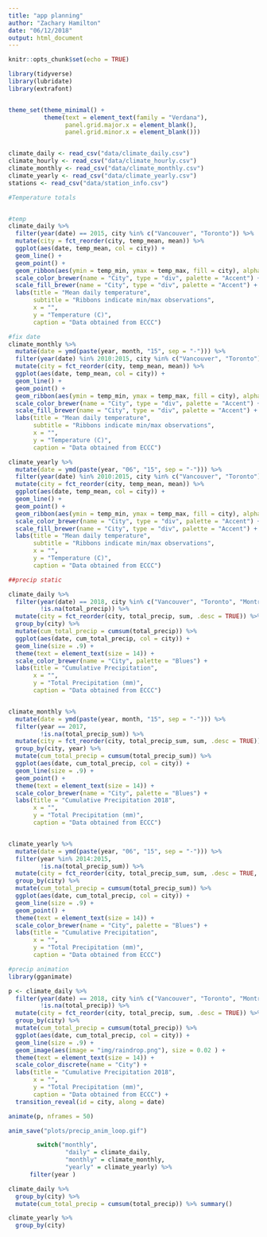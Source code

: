 ```yaml
---
title: "app planning"
author: "Zachary Hamilton"
date: "06/12/2018"
output: html_document
---
```


```r
knitr::opts_chunk$set(echo = TRUE)
```

```r
library(tidyverse)
library(lubridate)
library(extrafont)


theme_set(theme_minimal() +
          theme(text = element_text(family = "Verdana"),
                panel.grid.major.x = element_blank(),
                panel.grid.minor.x = element_blank()))


climate_daily <- read_csv("data/climate_daily.csv")
climate_hourly <- read_csv("data/climate_hourly.csv")
climate_monthly <- read_csv("data/climate_monthly.csv")
climate_yearly <- read_csv("data/climate_yearly.csv")
stations <- read_csv("data/station_info.csv")

```

```r
#Temperature totals


#temp
climate_daily %>%
  filter(year(date) == 2015, city %in% c("Vancouver", "Toronto")) %>%
  mutate(city = fct_reorder(city, temp_mean, mean)) %>%
  ggplot(aes(date, temp_mean, col = city)) +
  geom_line() +
  geom_point() +
  geom_ribbon(aes(ymin = temp_min, ymax = temp_max, fill = city), alpha = 0.2) +
  scale_color_brewer(name = "City", type = "div", palette = "Accent") +
  scale_fill_brewer(name = "City", type = "div", palette = "Accent") +
  labs(title = "Mean daily temperature",
       subtitle = "Ribbons indicate min/max observations",
       x = "",
       y = "Temperature (C)",
       caption = "Data obtained from ECCC")

#fix date 
climate_monthly %>%
  mutate(date = ymd(paste(year, month, "15", sep = "-"))) %>%
  filter(year(date) %in% 2010:2015, city %in% c("Vancouver", "Toronto")) %>%
  mutate(city = fct_reorder(city, temp_mean, mean)) %>%
  ggplot(aes(date, temp_mean, col = city)) +
  geom_line() +
  geom_point() +
  geom_ribbon(aes(ymin = temp_min, ymax = temp_max, fill = city), alpha = 0.2) +
  scale_color_brewer(name = "City", type = "div", palette = "Accent") +
  scale_fill_brewer(name = "City", type = "div", palette = "Accent") +
  labs(title = "Mean daily temperature",
       subtitle = "Ribbons indicate min/max observations",
       x = "",
       y = "Temperature (C)",
       caption = "Data obtained from ECCC")

climate_yearly %>%
  mutate(date = ymd(paste(year, "06", "15", sep = "-"))) %>%
  filter(year(date) %in% 2010:2015, city %in% c("Vancouver", "Toronto")) %>%
  mutate(city = fct_reorder(city, temp_mean, mean)) %>%
  ggplot(aes(date, temp_mean, col = city)) +
  geom_line() +
  geom_point() +
  geom_ribbon(aes(ymin = temp_min, ymax = temp_max, fill = city), alpha = 0.2) +
  scale_color_brewer(name = "City", type = "div", palette = "Accent") +
  scale_fill_brewer(name = "City", type = "div", palette = "Accent") +
  labs(title = "Mean daily temperature",
       subtitle = "Ribbons indicate min/max observations",
       x = "",
       y = "Temperature (C)",
       caption = "Data obtained from ECCC")


```


```r

##precip static

climate_daily %>%
  filter(year(date) == 2018, city %in% c("Vancouver", "Toronto", "Montreal", "Victoria", "Ottawa"),
         !is.na(total_precip)) %>%
  mutate(city = fct_reorder(city, total_precip, sum, .desc = TRUE)) %>%
  group_by(city) %>%
  mutate(cum_total_precip = cumsum(total_precip)) %>% 
  ggplot(aes(date, cum_total_precip, col = city)) +
  geom_line(size = .9) +
  theme(text = element_text(size = 14)) +
  scale_color_brewer(name = "City", palette = "Blues") +
  labs(title = "Cumulative Precipitation",
       x = "",
       y = "Total Precipitation (mm)",
       caption = "Data obtained from ECCC")


climate_monthly %>%
  mutate(date = ymd(paste(year, month, "15", sep = "-"))) %>%
  filter(year == 2017,
         !is.na(total_precip_sum)) %>%
  mutate(city = fct_reorder(city, total_precip_sum, sum, .desc = TRUE)) %>%
  group_by(city, year) %>%
  mutate(cum_total_precip = cumsum(total_precip_sum)) %>% 
  ggplot(aes(date, cum_total_precip, col = city)) +
  geom_line(size = .9) +
  geom_point() +
  theme(text = element_text(size = 14)) +
  scale_color_brewer(name = "City", palette = "Blues") +
  labs(title = "Cumulative Precipitation 2018",
       x = "",
       y = "Total Precipitation (mm)",
       caption = "Data obtained from ECCC")


climate_yearly %>%
  mutate(date = ymd(paste(year, "06", "15", sep = "-"))) %>%
  filter(year %in% 2014:2015,
         !is.na(total_precip_sum)) %>% 
  mutate(city = fct_reorder(city, total_precip_sum, sum, .desc = TRUE, na.rm = TRUE)) %>%
  group_by(city) %>%
  mutate(cum_total_precip = cumsum(total_precip_sum)) %>%
  ggplot(aes(date, cum_total_precip, col = city)) +
  geom_line(size = .9) +
  geom_point() +
  theme(text = element_text(size = 14)) +
  scale_color_brewer(name = "City", palette = "Blues") +
  labs(title = "Cumulative Precipitation",
       x = "",
       y = "Total Precipitation (mm)",
       caption = "Data obtained from ECCC")
```


```r
#precip animation
library(gganimate)

p <- climate_daily %>%
  filter(year(date) == 2018, city %in% c("Vancouver", "Toronto", "Montreal", "Victoria", "Ottawa"),
         !is.na(total_precip)) %>%
  mutate(city = fct_reorder(city, total_precip, sum, .desc = TRUE)) %>%
  group_by(city) %>%
  mutate(cum_total_precip = cumsum(total_precip)) %>% 
  ggplot(aes(date, cum_total_precip, col = city)) +
  geom_line(size = .9) +
  geom_image(aes(image = "img/raindrop.png"), size = 0.02 ) +
  theme(text = element_text(size = 14)) +
  scale_color_discrete(name = "City") +
  labs(title = "Cumulative Precipitation 2018",
       x = "",
       y = "Total Precipitation (mm)",
       caption = "Data obtained from ECCC") +
  transition_reveal(id = city, along = date) 

animate(p, nframes = 50)

anim_save("plots/precip_anim_loop.gif")
```


```r
        switch("monthly",
                "daily" = climate_daily,
                "monthly" = climate_monthly,
                "yearly" = climate_yearly) %>%
      filter(year )
```


```r
climate_daily %>%
  group_by(city) %>%
  mutate(cum_total_precip = cumsum(total_precip)) %>% summary()

climate_yearly %>%
  group_by(city)
```
